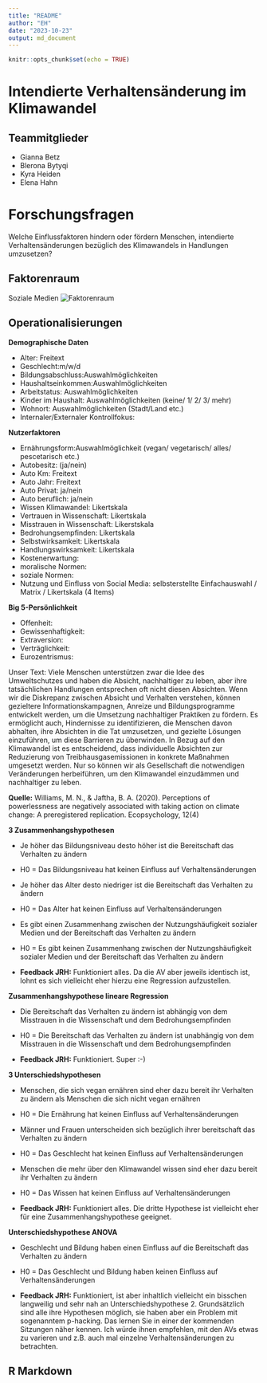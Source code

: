 ```yaml
---
title: "README"
author: "EH"
date: "2023-10-23"
output: md_document
---
```


```r
knitr::opts_chunk$set(echo = TRUE)
```
# Intendierte Verhaltensänderung im Klimawandel

## Teammitglieder
* Gianna Betz
* Blerona Bytyqi
* Kyra Heiden
* Elena Hahn

# Forschungsfragen
Welche Einflussfaktoren hindern oder fördern Menschen, intendierte Verhaltensänderungen bezüglich des Klimawandels in Handlungen umzusetzen?

## Faktorenraum
Soziale Medien
![Faktorenraum](README_files/figure-markdown_strict/Faktorenraum.png)

## Operationalisierungen

**Demographische Daten**

* Alter: Freitext
* Geschlecht:m/w/d
* Bildungsabschluss:Auswahlmöglichkeiten
* Haushaltseinkommen:Auswahlmöglichkeiten
* Arbeitstatus: Auswahlmöglichkeiten 
* Kinder im Haushalt: Auswahlmöglichkeiten (keine/ 1/ 2/ 3/ mehr)
* Wohnort: Auswahlmöglichkeiten (Stadt/Land etc.)
* Internaler/Externaler Kontrollfokus:

**Nutzerfaktoren**

* Ernährungsform:Auswahlmöglichkeit (vegan/ vegetarisch/ alles/ pescetarisch etc.)
* Autobesitz: (ja/nein)
* Auto Km: Freitext
* Auto Jahr: Freitext
* Auto Privat: ja/nein
* Auto beruflich: ja/nein
* Wissen Klimawandel: Likertskala
* Vertrauen in Wissenschaft: Likertskala
* Misstrauen in Wissenschaft: Likerstskala
* Bedrohungsempfinden: Likertskala
* Selbstwirksamkeit: Likertskala
* Handlungswirksamkeit: Likertskala
* Kostenerwartung: 
* moralische Normen:
* soziale Normen:
* Nutzung und Einfluss von Social Media: selbsterstellte Einfachauswahl / Matrix / Likertskala (4 Items)

 

**Big 5-Persönlichkeit**

* Offenheit:
* Gewissenhaftigkeit:
* Extraversion:
* Verträglichkeit:
* Eurozentrismus:

Unser Text:
Viele Menschen unterstützen zwar die Idee des Umweltschutzes und haben die Absicht, nachhaltiger zu leben, aber ihre tatsächlichen Handlungen entsprechen oft nicht diesen Absichten. Wenn wir die Diskrepanz zwischen Absicht und Verhalten verstehen, können gezieltere Informationskampagnen, Anreize und Bildungsprogramme entwickelt werden, um die Umsetzung nachhaltiger Praktiken zu fördern. Es ermöglicht auch, Hindernisse zu identifizieren, die Menschen davon abhalten, ihre Absichten in die Tat umzusetzen, und gezielte Lösungen einzuführen, um diese Barrieren zu überwinden. In Bezug auf den Klimawandel ist es entscheidend, dass individuelle Absichten zur Reduzierung von Treibhausgasemissionen in konkrete Maßnahmen umgesetzt werden. Nur so können wir als Gesellschaft die notwendigen Veränderungen herbeiführen, um den Klimawandel einzudämmen und nachhaltiger zu leben.

**Quelle:** Williams, M. N., & Jaftha, B. A. (2020). Perceptions of powerlessness are negatively associated with taking action on climate change: A preregistered replication. Ecopsychology, 12(4)


**3 Zusammenhangshypothesen**

* Je höher das Bildungsniveau desto höher ist die Bereitschaft das Verhalten zu ändern 
* H0 = Das Bildungsniveau hat keinen Einfluss auf Verhaltensänderungen

* Je höher das Alter desto niedriger ist die Bereitschaft das Verhalten zu ändern 
* H0 = Das Alter hat keinen Einfluss auf Verhaltensänderungen

* Es gibt einen Zusammenhang zwischen der Nutzungshäufigkeit sozialer Medien und der Bereitschaft das Verhalten zu ändern
* H0 = Es gibt keinen Zusammenhang zwischen der Nutzungshäufigkeit sozialer Medien und der Bereitschaft das Verhalten zu ändern

* **Feedback JRH:** Funktioniert alles. Da die AV aber jeweils identisch ist, lohnt es sich vielleicht eher hierzu eine Regression aufzustellen. 

**Zusammenhangshypothese lineare Regression**

* Die Bereitschaft das Verhalten zu ändern ist abhängig von dem Misstrauen in die Wissenschaft und dem Bedrohungsempfinden
* H0 = Die Bereitschaft das Verhalten zu ändern ist unabhängig von dem Misstrauen in die Wissenschaft und dem Bedrohungsempfinden

* **Feedback JRH:** Funktioniert. Super :-) 

**3 Unterschiedshypothesen**

* Menschen, die sich vegan ernähren sind eher dazu bereit ihr Verhalten zu ändern als Menschen die sich nicht vegan ernähren
* H0 = Die Ernährung hat keinen Einfluss auf Verhaltensänderungen

* Männer und Frauen unterscheiden sich bezüglich ihrer bereitschaft das Verhalten zu ändern
* H0 = Das Geschlecht hat keinen Einfluss auf Verhaltensänderungen

* Menschen die mehr über den Klimawandel wissen sind eher dazu bereit ihr Verhalten zu ändern
* H0 = Das Wissen hat keinen Einfluss auf Verhaltensänderungen

* **Feedback JRH:** Funktioniert alles. Die dritte Hypothese ist vielleicht eher für eine Zusammenhangshypothese geeignet.  

**Unterschiedshypothese ANOVA**

* Geschlecht und Bildung haben einen Einfluss auf die Bereitschaft das Verhalten zu ändern 
* H0 = Das Geschlecht und Bildung haben keinen Einfluss auf Verhaltensänderungen

* **Feedback JRH:** Funktioniert, ist aber inhaltlich vielleicht ein bisschen langweilig und sehr nah an Unterschiedshypothese 2. Grundsätzlich sind alle ihre Hypothesen möglich, sie haben aber ein Problem mit sogenanntem p-hacking. Das lernen Sie in einer der kommenden Sitzungen näher kennen. Ich würde ihnen empfehlen, mit den AVs etwas zu varieren und z.B. auch mal einzelne Verhaltensänderungen zu betrachten. 

## R Markdown


